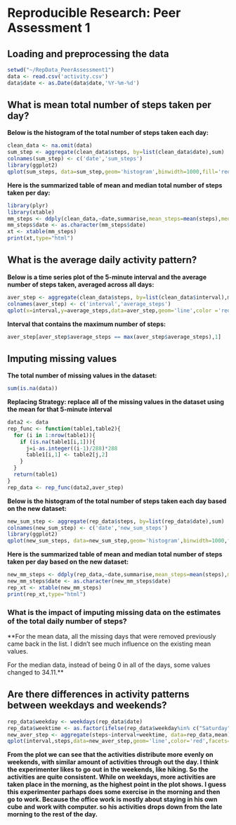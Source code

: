 # Reproducible Research: Peer Assessment 1


## Loading and preprocessing the data
```r
setwd("~/RepData_PeerAssessment1")
data <- read.csv('activity.csv')
data$date <- as.Date(data$date,'%Y-%m-%d')
```

## What is mean total number of steps taken per day?
**Below is the histogram of the total number of steps taken each day:**
```r
clean_data <- na.omit(data)
sum_step <- aggregate(clean_data$steps, by=list(clean_data$date),sum)
colnames(sum_step) <- c('date','sum_steps')
library(ggplot2)
qplot(sum_steps, data=sum_step,geom='histogram',binwidth=1000,fill='red')+theme(legend.position='none')
```

**Here is the summarized table of mean and median total number of steps taken per day:**
```r
library(plyr)
library(xtable)
mm_steps <- ddply(clean_data,~date,summarise,mean_steps=mean(steps),median_steps=median(steps))
mm_steps$date <- as.character(mm_steps$date)
xt <- xtable(mm_steps)
print(xt,type="html")
```

## What is the average daily activity pattern?
**Below is a time series plot of the 5-minute interval and the average number of steps taken, averaged across all days:**
```r
aver_step <- aggregate(clean_data$steps, by=list(clean_data$interval),mean)
colnames(aver_step) <- c('interval','average_steps')
qplot(x=interval,y=average_steps,data=aver_step,geom='line',color ='red')+theme(legend.position='none')
```

**Interval that contains the maximum number of steps:**
```r
aver_step[aver_step$average_steps == max(aver_step$average_steps),1]
```

## Imputing missing values
**The total number of missing values in the dataset:**
```r
sum(is.na(data))
```

**Replacing Strategy: replace all of the missing values in the dataset using the mean for that 5-minute interval**
```r
data2 <- data
rep_func <- function(table1,table2){
  for (i in 1:nrow(table1)){
    if (is.na(table1[i,1])){
      j=i-as.integer((i-1)/288)*288
      table1[i,1] <- table2[j,2]
    }
  }
  return(table1)
}
rep_data <- rep_func(data2,aver_step)
```

**Below is the histogram of the total number of steps taken each day based on the new dataset:**
```r
new_sum_step <- aggregate(rep_data$steps, by=list(rep_data$date),sum)
colnames(new_sum_step) <- c('date','new_sum_steps')
library(ggplot2)
qplot(new_sum_steps, data=new_sum_step,geom='histogram',binwidth=1000,fill='red')+theme(legend.position='none')
```

**Here is the summarized table of mean and median total number of steps taken per day based on the new dataset:**
```r
new_mm_steps <- ddply(rep_data,~date,summarise,mean_steps=mean(steps),median_steps=median(steps))
new_mm_steps$date <- as.character(new_mm_steps$date)
rep_xt <- xtable(new_mm_steps)
print(rep_xt,type="html")
```

### What is the impact of imputing missing data on the estimates of the total daily number of steps?
**For the mean data, all the missing days that were removed previously came back in the list. I didn't see much influence on the existing mean values.

For the median data, instead of being 0 in all of the days, some values changed to 34.11.**

## Are there differences in activity patterns between weekdays and weekends?
```r
rep_data$weekday <- weekdays(rep_data$date)
rep_data$weektime <- as.factor(ifelse(rep_data$weekday%in% c("Saturday","Sunday"),"weekend", "weekday"))
new_aver_step <- aggregate(steps~interval+weektime, data=rep_data,mean)
qplot(interval,steps,data=new_aver_step,geom='line',color='red',facets=weektime~.)+theme(legend.position='none')
```

**From the plot we can see that the activities distribute more evenly on weekends, with similar amount of activities through out the day. I think the experimenter likes to go out in the weekends, like hiking. So the activities are quite consistent. While on weekdays, more activities are taken place in the morning, as the highest point in the plot shows. I guess this experimenter parhaps does some exercise in the morning and then go to work. Because the office work is mostly about staying in his own cube and work with computer. so his activities drops down from the late morning to the rest of the day.**